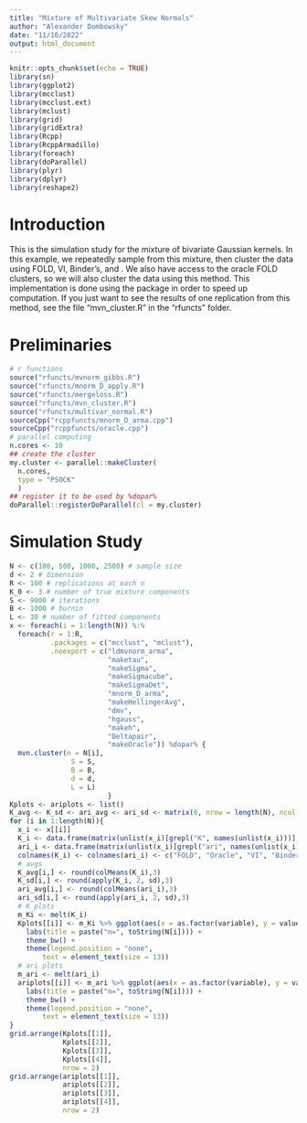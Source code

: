```yaml
---
title: "Mixture of Multivariate Skew Normals"
author: "Alexander Dombowsky"
date: "11/16/2022"
output: html_document
---
```


```r
knitr::opts_chunk$set(echo = TRUE)
library(sn)
library(ggplot2)
library(mcclust)
library(mcclust.ext)
library(mclust)
library(grid)
library(gridExtra)
library(Rcpp)
library(RcppArmadillo)
library(foreach)
library(doParallel)
library(plyr)
library(dplyr)
library(reshape2)
```

# Introduction
This is the simulation study for the mixture of bivariate Gaussian kernels. In this example, we repeatedly sample from this mixture, then cluster the data using FOLD, VI, Binder's, and \texttt{mclust}. We also have access to the oracle FOLD clusters, so we will also cluster the data using this method. This implementation is done using the \texttt{foreach} package in order to speed up computation. If you just want to see the results of one replication from this method, see the file "mvn_cluster.R" in the "rfuncts" folder.

# Preliminaries
```r
# r functions
source("rfuncts/mvnorm_gibbs.R")
source("rfuncts/mnorm_D_apply.R")
source("rfuncts/mergeloss.R")
source("rfuncts/mvn_cluster.R")
source("rfuncts/multivar_normal.R")
sourceCpp("rcppfuncts/mnorm_D_arma.cpp")
sourceCpp("rcppfuncts/oracle.cpp")
# parallel computing
n.cores <- 10
## create the cluster
my.cluster <- parallel::makeCluster(
  n.cores, 
  type = "PSOCK"
  )
## register it to be used by %dopar%
doParallel::registerDoParallel(cl = my.cluster)
```

# Simulation Study
```r
N <- c(100, 500, 1000, 2500) # sample size
d <- 2 # dimension
R <- 100 # replications at each n
K_0 <- 3 # number of true mixture components
S <- 9000 # iterations
B <- 1000 # burnin
L <- 30 # number of fitted components
x <- foreach(i = 1:length(N)) %:%
  foreach(r = 1:R,
          .packages = c("mcclust", "mclust"),
          .noexport = c("ldmvnorm_arma",
                        "maketau",
                        "makeSigma",
                        "makeSigmacube",
                        "makeSigmaDet",
                        "mnorm_D_arma",
                        "makeHellingerAvg",
                        "dmv",
                        "hgauss",
                        "makeh",
                        "Deltapair",
                        "makeOracle")) %dopar% {
  mvn.cluster(n = N[i],
               S = S,
               B = B,
               d = d,
               L = L)
                        }
Kplots <- ariplots <- list()
K_avg <- K_sd <- ari_avg <- ari_sd <- matrix(0, nrow = length(N), ncol = 5)
for (i in 1:length(N)){
  x_i <- x[[i]]
  K_i <- data.frame(matrix(unlist(x_i)[grepl("K", names(unlist(x_i)))], byrow = T, ncol = 5))
  ari_i <- data.frame(matrix(unlist(x_i)[grepl("ari", names(unlist(x_i)))], byrow = T, ncol = 5))
  colnames(K_i) <- colnames(ari_i) <- c("FOLD", "Oracle", "VI", "Binder", "Mclust")
  # avgs
  K_avg[i,] <- round(colMeans(K_i),3)
  K_sd[i,] <- round(apply(K_i, 2, sd),3)
  ari_avg[i,] <- round(colMeans(ari_i),3)
  ari_sd[i,] <- round(apply(ari_i, 2, sd),3)
  # K plots
  m_Ki <- melt(K_i)
  Kplots[[i]] <- m_Ki %>% ggplot(aes(x = as.factor(variable), y = value, fill = as.factor(variable))) +   geom_boxplot() + xlab("Method") + ylab("No. of Clusters") +
    labs(title = paste("n=", toString(N[i]))) + 
    theme_bw() + 
    theme(legend.position = "none",
        text = element_text(size = 13)) 
  # ari plots
  m_ari <- melt(ari_i)
  ariplots[[i]] <- m_ari %>% ggplot(aes(x = as.factor(variable), y = value, fill = as.factor(variable)))  + geom_boxplot() + xlab("Method") + ylab("Adjusted Rand Index") +
    labs(title = paste("n=", toString(N[i]))) + 
    theme_bw() + 
    theme(legend.position = "none",
        text = element_text(size = 13)) 
}
grid.arrange(Kplots[[1]],
             Kplots[[2]],
             Kplots[[3]],
             Kplots[[4]],
             nrow = 2)
grid.arrange(ariplots[[1]],
             ariplots[[2]],
             ariplots[[3]],
             ariplots[[4]],
             nrow = 2)
```

